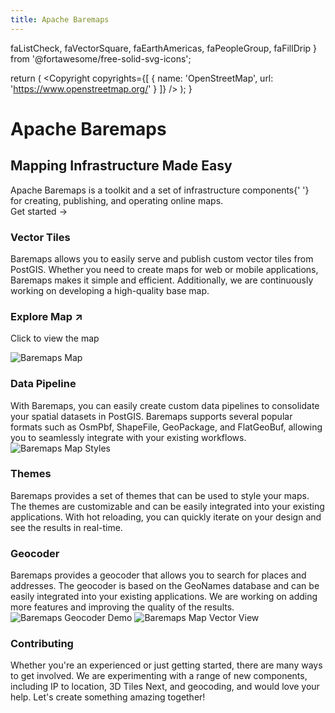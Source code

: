 ```yaml
---
title: Apache Baremaps
---
```


  faListCheck,
  faVectorSquare,
  faEarthAmericas,
  faPeopleGroup,
  faFillDrip
} from '@fortawesome/free-solid-svg-icons';


  return (
    <Copyright
      copyrights={[
        {
          name: 'OpenStreetMap',
          url: 'https://www.openstreetmap.org/'
        }
      ]}
    />
  );
}

<div className="home-content">
  <div className="content-container">
    <h1 className="headline">Apache Baremaps</h1>
    <h2 className="title">Mapping Infrastructure Made Easy</h2>
    <div className="subtitle">
      Apache Baremaps is a toolkit and a set of infrastructure components{' '}
      <br className="sm:block hidden" /> for creating, publishing, and operating
      online maps.
    </div>
    <div className="subtitle">
      <Link href="/documentation" className={styles.cta}>
        Get started <span>→</span>
      </Link>
    </div>
  </div>
  <div className="features-container">
    <div className="content-container">
      <Features>
        <Feature index={0} centered>
          <IconTitle icon={faVectorSquare}>
            <h3>Vector Tiles</h3>
          </IconTitle>
          <div>
            Baremaps allows you to easily serve and publish custom vector tiles
            from PostGIS. Whether you need to create maps for web or mobile
            applications, Baremaps makes it simple and efficient. Additionally,
            we are continuously working on developing a high-quality base map.
          </div>
        </Feature>
        <Feature index={1} squareLarge>
          <Link href="/map" className={styles['demo-link']}>
            <h3>Explore Map ↗</h3>
            <p>Click to view the map</p>
          </Link>
          <OSMCopyright />
          <Image
            src="/images/map_eu.png"
            alt="Baremaps Map"
            loading="eager"
            layout="fill"
            objectFit="cover"
          />
        </Feature>
        <Feature index={2} centered>
          <IconTitle icon={faListCheck}>
            <h3>Data Pipeline</h3>
          </IconTitle>
          <div>
            With Baremaps, you can easily create custom data pipelines to
            consolidate your spatial datasets in PostGIS. Baremaps supports
            several popular formats such as OsmPbf, ShapeFile, GeoPackage, and
            FlatGeoBuf, allowing you to seamlessly integrate with your existing
            workflows.
          </div>
        </Feature>
        <Feature index={3} large style={{ height: 450 }} href="/map">
          <OSMCopyright />
          <Image
            src="/images/map_styles.png"
            alt="Baremaps Map Styles"
            loading="eager"
            layout="fill"
            objectFit="cover"
          />
        </Feature>
        <Feature index={4} centered>
          <IconTitle icon={faFillDrip}>
            <h3>Themes</h3>
          </IconTitle>
          <div>
            Baremaps provides a set of themes that can be used to style your
            maps. The themes are customizable and can be easily integrated into
            your existing applications. With hot reloading, you can quickly
            iterate on your design and see the results in real-time.
          </div>
        </Feature>
        <Feature index={5} centered>
          <IconTitle icon={faEarthAmericas}>
            <h3>Geocoder</h3>
          </IconTitle>
          <div>
            Baremaps provides a geocoder that allows you to search for places
            and addresses. The geocoder is based on the GeoNames database and
            can be easily integrated into your existing applications. We are
            working on adding more features and improving the quality of the
            results.
          </div>
        </Feature>
        <Feature index={6} large style={{ height: 450 }} href="/map">
          <OSMCopyright />
          <Image
            src="/images/geocoder.gif"
            alt="Baremaps Geocoder Demo"
            loading="eager"
            layout="fill"
            objectFit="cover"
            objectPosition="0% 0%"
          />
        </Feature>
        <Feature index={7} large style={{ height: 450 }} href="/map">
          <OSMCopyright />
          <Image
            src="/images/map_vector_view.png"
            alt="Baremaps Map Vector View"
            loading="eager"
            layout="fill"
            objectFit="cover"
          />
        </Feature>
        <Feature index={8} centered>
          <IconTitle icon={faPeopleGroup}>
            <h3>Contributing</h3>
          </IconTitle>
          <div>
            Whether you're an experienced or just getting started, there are
            many ways to get involved. We are experimenting with a range of new
            components, including IP to location, 3D Tiles Next, and geocoding,
            and would love your help. Let's create something amazing together!
          </div>
        </Feature>
      </Features>
    </div>
  </div>
</div>

<style jsx>{`
  .content-container {
    max-width: 90rem;
    padding-left: max(env(safe-area-inset-left), 1.5rem);
    padding-right: max(env(safe-area-inset-right), 1.5rem);
    margin: 0 auto;
  }
  .features-container {
    margin: 8rem 0 0;
    padding: 4rem 0;
    background-color: #f3f4f6;
    border-bottom: 1px solid #e5e7eb;
  }
  .features-container .content-container {
    margin-top: -8rem;
  }
  :global(.dark) .features-container {
    background-color: #000;
    border-bottom: 1px solid rgb(38, 38, 38);
  }
  .headline {
    display: block;
    font-size: 3.125rem;
    font-size: min(4.375rem, max(8vw, 2.5rem));
    font-weight: 3;
    font-feature-settings: initial;
    letter-spacing: -0.12rem;
    margin-left: -0.2rem;
    margin-top: 3.4rem;
    line-height: 1.1;
  }
  .title {
    display: block;
    font-size: 3.125rem;
    font-size: min(4.375rem, max(8vw, 2.5rem));
    font-weight: 700;
    font-feature-settings: initial;
    letter-spacing: -0.12rem;
    margin-top: 1rem;
    margin-left: -0.2rem;
    line-height: 1.1;
  }
  .subtitle {
    margin-top: 1.5rem;
    font-size: 1.3rem;
    font-size: min(1.3rem, max(3.5vw, 1.2rem));
    font-feature-settings: initial;
    line-height: 1.6;
  }
  .nextjs-link {
    color: currentColor;
    text-decoration: none;
    font-weight: 600;
  }
  @media screen and (max-width: 1200px) {
    .headline {
      letter-spacing: -0.08rem;
    }
  }
`}</style>
